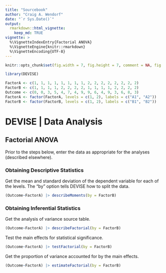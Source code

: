 ```yaml
---
title: "Sourcebook"
author: "Craig A. Wendorf"
date: "`r Sys.Date()`"
output: 
  rmarkdown::html_vignette:
    keep_md: TRUE
vignette: >
  %\VignetteIndexEntry{Factorial ANOVA}
  %\VignetteEngine{knitr::rmarkdown}
  %\VignetteEncoding{UTF-8}
---
```


```r
knitr::opts_chunk$set(fig.width = 7, fig.height = 7, comment = NA, fig.path = "figures/")
```

```r
library(DEVISE)
```

```r
FactorA <- c(1, 1, 1, 1, 1, 1, 1, 1, 2, 2, 2, 2, 2, 2, 2, 2)
FactorB <- c(1, 1, 1, 1, 2, 2, 2, 2, 1, 1, 1, 1, 2, 2, 2, 2)
Outcome <- c(0, 0, 3, 5, 4, 7, 4, 9, 9, 6, 4, 9, 3, 6, 8, 3)
FactorA <- factor(FactorA, levels = c(1, 2), labels = c("A1", "A2"))
FactorB <- factor(FactorB, levels = c(1, 2), labels = c("B1", "B2"))
```

# DEVISE | Data Analysis

## Factorial ANOVA

Prior to the steps below, enter the data as appropriate for the analyses (described elsewhere).

### Obtaining Descriptive Statistics

Get the mean and standard deviation of the dependent variable for each of the levels. The "by" option tells DEVISE how to split the data.

```r
(Outcome~FactorA) |> describeMoments(by = FactorB)
```

### Obtaining Inferential Statistics

Get the analysis of variance source table.

```r
(Outcome~FactorA) |> describeFactorial(by = FactorB)
```

Test the main effects for statistical significance.

```r
(Outcome~FactorA) |> testFactorial(by = FactorB)
```

Get the proportion of variance accounted for by the main effects.

```r
(Outcome~FactorA) |> estimateFactorial(by = FactorB)
```
